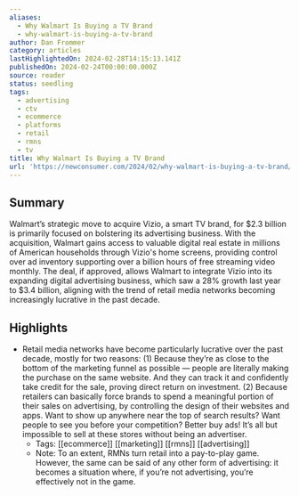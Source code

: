 ```yaml
---
aliases:
  - Why Walmart Is Buying a TV Brand
  - why-walmart-is-buying-a-tv-brand
author: Dan Frommer
category: articles
lastHighlightedOn: 2024-02-28T14:15:13.141Z
publishedOn: 2024-02-24T00:00:00.000Z
source: reader
status: seedling
tags:
  - advertising
  - ctv
  - ecommerce
  - platforms
  - retail
  - rmns
  - tv
title: Why Walmart Is Buying a TV Brand
url: 'https://newconsumer.com/2024/02/why-walmart-is-buying-a-tv-brand/'
---
```

## Summary

Walmart’s strategic move to acquire Vizio, a smart TV brand, for $2.3 billion is primarily focused on bolstering its advertising business. With the acquisition, Walmart gains access to valuable digital real estate in millions of American households through Vizio's home screens, providing control over ad inventory supporting over a billion hours of free streaming video monthly. The deal, if approved, allows Walmart to integrate Vizio into its expanding digital advertising business, which saw a 28% growth last year to $3.4 billion, aligning with the trend of retail media networks becoming increasingly lucrative in the past decade.

## Highlights

- Retail media networks have become particularly lucrative over the past decade, mostly for two reasons:
  (1) Because they’re as close to the bottom of the marketing funnel as possible — people are literally making the purchase on the same website. And they can track it and confidently take credit for the sale, proving direct return on investment.
  (2) Because retailers can basically force brands to spend a meaningful portion of their sales on advertising, by controlling the design of their websites and apps. Want to show up anywhere near the top of search results? Want people to see you before your competition? Better buy ads! It’s all but impossible to sell at these stores without being an advertiser.
    - Tags: [[ecommerce]] [[marketing]] [[rmns]] [[advertising]]
    - Note: To an extent, RMNs turn retail into a pay-to-play game. However, the same can be said of any other form of advertising: it becomes a situation where, if you’re not advertising, you’re effectively not in the game.

